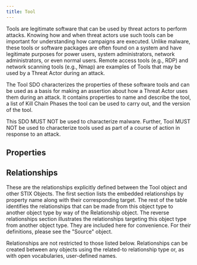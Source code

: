 ```yaml
---
title: Tool
---
```


Tools are legitimate software that can be used by threat actors to perform attacks. Knowing how and when threat actors use such tools can be important for understanding how campaigns are executed. Unlike malware, these tools or software packages are often found on a system and have legitimate purposes for power users, system administrators, network administrators, or even normal users. Remote access tools (e.g., RDP) and network scanning tools (e.g., Nmap) are examples of Tools that may be used by a Threat Actor during an attack.

The Tool SDO characterizes the properties of these software tools and can be used as a basis for making an assertion about how a Threat Actor uses them during an attack. It contains properties to name and describe the tool, a list of Kill Chain Phases the tool can be used to carry out, and the version of the tool.

This SDO MUST NOT be used to characterize malware. Further, Tool MUST NOT be used to characterize tools used as part of a course of action in response to an attack.

## Properties
<PropertiesOverview type='tool' />
<PropertyDefinitions type='tool' />

## Relationships
These are the relationships explicitly defined between the Tool object and other STIX Objects. The first section lists the embedded relationships by property name along with their corresponding target. The rest of the table identifies the relationships that can be made from this object type to another object type by way of the Relationship object. The reverse relationships section illustrates the relationships targeting this object type from another object type. They are included here for convenience. For their definitions, please see the "Source" object.

Relationships are not restricted to those listed below. Relationships can be created between any objects using the related-to relationship type or, as with open vocabularies, user-defined names.

<Relationships type='tool' />
